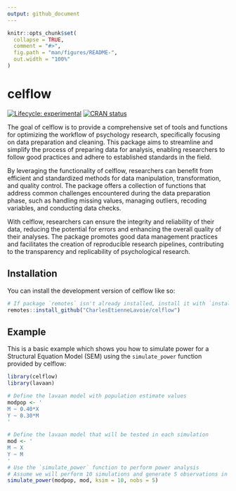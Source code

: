 ```yaml
---
output: github_document
---
```


<!-- README.md is generated from README.Rmd. Please edit that file -->

```r
knitr::opts_chunk$set(
  collapse = TRUE,
  comment = "#>",
  fig.path = "man/figures/README-",
  out.width = "100%"
)
```

# celflow

<!-- badges: start -->
[![Lifecycle: experimental](https://img.shields.io/badge/lifecycle-experimental-orange.svg)](https://lifecycle.r-lib.org/articles/stages.html#experimental)
[![CRAN status](https://www.r-pkg.org/badges/version/CEL)](https://CRAN.R-project.org/package=CEL)
<!-- badges: end -->

The goal of celflow is to provide a comprehensive set of tools and functions for optimizing the workflow of psychology research, specifically focusing on data preparation and cleaning. This package aims to streamline and simplify the process of preparing data for analysis, enabling researchers to follow good practices and adhere to established standards in the field.

By leveraging the functionality of celflow, researchers can benefit from efficient and standardized methods for data manipulation, transformation, and quality control. The package offers a collection of functions that address common challenges encountered during the data preparation phase, such as handling missing values, managing outliers, recoding variables, and conducting data checks.

With celflow, researchers can ensure the integrity and reliability of their data, reducing the potential for errors and enhancing the overall quality of their analyses. The package promotes good data management practices and facilitates the creation of reproducible research pipelines, contributing to the transparency and replicability of psychological research.

## Installation

You can install the development version of celflow like so:

``` r
# If package `remotes` isn't already installed, install it with `install.packages("remotes")`
remotes::install_github("CharlesEtienneLavoie/celflow")
```

## Example

This is a basic example which shows you how to simulate power for a Structural Equation Model (SEM) using the `simulate_power` function provided by celflow:

```r
library(celflow)
library(lavaan)

# Define the lavaan model with population estimate values
modpop <- '
M ~ 0.40*X
Y ~ 0.30*M
'

# Define the lavaan model that will be tested in each simulation
mod <- '
M ~ X
Y ~ M
'
# Use the `simulate_power` function to perform power analysis
# Assume we will perform 10 simulations and generate 5 observations in each simulation
simulate_power(modpop, mod, ksim = 10, nobs = 5)

```
